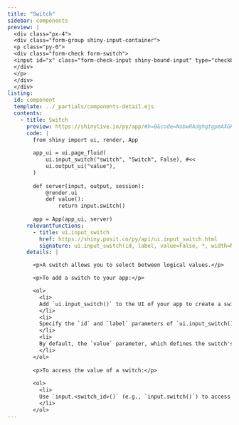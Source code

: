 ```yaml
---
title: "Switch"
sidebar: components 
preview: |
  <div class="px-4">
  <div class="form-group shiny-input-container">
  <p class="py-0">
  <div class="form-check form-switch">
  <input id="x" class="form-check-input shiny-bound-input" type="checkbox" checked> <label class="form-check-label" for="x">Make it switchable</label>
  </div>
  </p>
  </div>
  </div>
listing:
  id: component
  template: ../_partials/components-detail.ejs
  contents:
    - title: Switch
      preview: https://shinylive.io/py/app/#h=0&code=NobwRAdghgtgpmAXGKAHVA6VBPMAaMAYwHsIAXOcpMAMwCdiYACAZwAsBLCbJjmVYnTJMArhzxM6lACZw6EgILoAOhFVpUAfTFMAvKI5YoAcziaaAGzHSAFKqYODGLqhFlNLAO4cyhNnbAvHz9lfCZQgGVvXzZQiQAxKAsWOABKPHtHMQxiN1d3MQCANySROFD01VTVVVkaVjkiuRsXNwlcsnyJFJYWDlJUxEyHAAEO-OGmEakIWToMMUm6phKrOBtBycdJODIROgheCHyMIJiNmuh0PSYlVBsNbXEGuia6VLAAXwBdIA
      code: |
        from shiny import ui, render, App
        
        app_ui = ui.page_fluid(
            ui.input_switch("switch", "Switch", False), #<<
            ui.output_ui("value"),
        )
        
        def server(input, output, session):
            @render.ui
            def value():
                return input.switch()
        
        app = App(app_ui, server)
      relevantfunctions:
        - title: ui.input_switch
          href: https://shiny.posit.co/py/api/ui.input_switch.html
          signature: ui.input_switch(id, label, value=False, *, width=None)
      details: |

        <p>A switch allows you to select between logical values.</p>

        <p>To add a switch to your app:</p>

        <ol>
          <li>
          Add `ui.input_switch()` to the UI of your app to create a switch. Where you call this function will determine where the switch will appear within the app's layout. 
          </li>
          <li>
          Specify the `id` and `label` parameters of `ui.input_switch()` to define the identifier and label of the switch. 
          </li>
          <li>
          By default, the `value` parameter, which defines the switch's initial value, is `False`. If you'd like the initial value to be `True`, set `value` equal to `True`.
          </li>
        </ol>
        
        <p>To access the value of a switch:</p>
        
        <ol>
          <li>
          Use `input.<switch_id>()` (e.g., `input.switch()`) to access the value of the switch. The server value of a switch is `True` if checked and `False` otherwise. 
          </li>
        </ol>
---
```


:::{.component}
:::







